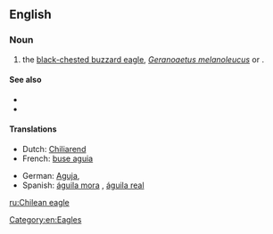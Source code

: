 ==English==

===Noun===
{{en-noun|head=[[Chilean]] [[eagle]]}}

# the [[black-chested buzzard eagle]], ''[[Geranoaetus melanoleucus]]'' or {{taxlink|Buteo melanoleucus|species}}.

====See also====
*{{pedialite|Black-chested Buzzard-Eagle}}
*{{specieslite|Geranoaetus melanoleucus}}

====Translations====
{{trans-top|the Black-chested buzzard eagle, Geranoaetus melanoleucus}}
* Dutch: [[Chiliarend]] {{g|m}}
* French: [[buse aguia]]
{{trans-mid}}
* German: [[Aguja]],  {{t-|de|Blaubussard}}
* Spanish: [[águila mora]] {{g|m}}, [[águila real]]
{{trans-bottom}}

[[Category:en:Eagles]]

[[ru:Chilean eagle]]